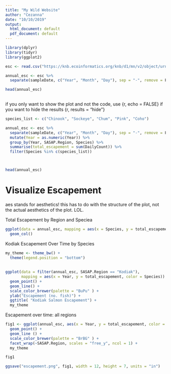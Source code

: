 ```yaml
---
title: "My Wild Website"
author: "Cezanna"
date: "10/10/2019"
output:
  html_document: default
  pdf_document: default
---
```


```r
library(dplyr)
library(tidyr)
library(ggplot2)

```


```r
esc <- read.csv("https://knb.ecoinformatics.org/knb/d1/mn/v2/object/urn%3Auuid%3Af119a05b-bbe7-4aea-93c6-85434dcb1c5e", stringsAsFactors = F)
```

```r
annual_esc <- esc %>% 
  separate(sampleDate, c("Year", "Month", "Day"), sep = "-", remove = F)

head(annual_esc)
  
```


if you only want to show the plot and not the code, use {r, echo = FALSE}
if you want to hide the results {r, results = "hide"}
```r
species_list <- c("Chinook", "Sockeye", "Chum", "Pink", "Coho")

annual_esc <- esc %>% 
  separate(sampleDate, c("Year", "Month", "Day"), sep = "-", remove = F) %>% 
  mutate(Year = as.numeric(Year)) %>% 
  group_by(Year, SASAP.Region, Species) %>% 
  summarise(total_escapement = sum(DailyCount)) %>% 
  filter(Species %in% c(species_list))



head(annual_esc)
```

# Visualize Escapement
aes stands for aesthetics! this has to do with the structure of the plot, not the actual aesthetics of the plot. LOL. 


Total Escapement by Region and Speciea
```r
ggplot(data = annual_esc, mapping = aes(x = Species, y = total_escapement, fill = SASAP.Region)) + 
  geom_col()
```



Kodiak Escapement Over Time by Species
```r

my_theme <- theme_bw() +
  theme(legend.position = "bottom")
  
  
ggplot(data = filter(annual_esc, SASAP.Region == "Kodiak"),
       mapping = aes(x = Year, y = total_escapement, color = Species)) +
  geom_point() +
  geom_line() +
  scale_color_brewer(palette = "BuPu" ) +
  ylab("Escapement (no. fish)") +
  ggtitle( "Kodiak Salmon Escapement") +
  my_theme


```
 
 Escapement over time: all regions
 
```r
fig1 <- ggplot(annual_esc, aes(x = Year, y = total_escapement, color = Species)) +
  geom_point() +
  geom_line () + 
  scale_color_brewer(palette = "BrBG" ) +
  facet_wrap(~SASAP.Region, scales = "free_y", ncol = 1) +
  my_theme

fig1

ggsave("escapement.png", fig1, width = 12, height = 7, units = "in")
```


